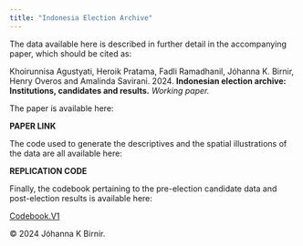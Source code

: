 ```yaml
---
title: "Indonesia Election Archive"
---
```


The data available here is described in further detail in the accompanying paper, which should be cited as:

Khoirunnisa Agustyati, Heroik Pratama, Fadli Ramadhanil, Jóhanna K. Birnir, Henry Overos and Amalinda Savirani. 2024. **Indonesian election archive: Institutions, candidates and results.** *Working paper.*

The paper is available here:

**PAPER LINK**

The code used to generate the descriptives and the spatial illustrations of the data are all available here:

**REPLICATION CODE**

Finally, the codebook pertaining to the pre-election candidate data and post-election results is available here:

[Codebook.V1](Codebook.V1.pdf)

© 2024 Jóhanna K Birnir.

